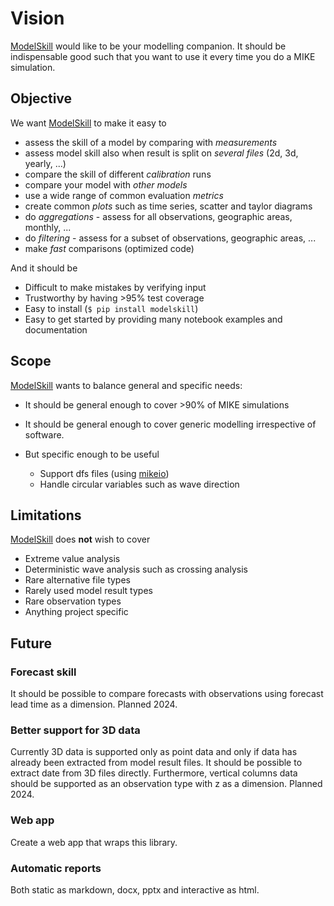 # Vision

[ModelSkill](https://github.com/DHI/modelskill) would like to be your
modelling companion. It should be indispensable good such that you want to use it every time you do a MIKE simulation.


## Objective

We want [ModelSkill](https://github.com/DHI/modelskill) to make it easy
to

-   assess the skill of a model by comparing with *measurements*
-   assess model skill also when result is split on *several files* (2d,
    3d, yearly, \...)
-   compare the skill of different *calibration* runs
-   compare your model with *other models*
-   use a wide range of common evaluation *metrics*
-   create common *plots* such as time series, scatter and taylor
    diagrams
-   do *aggregations* - assess for all observations, geographic areas,
    monthly, \...
-   do *filtering* - assess for a subset of observations, geographic
    areas, \...
-   make *fast* comparisons (optimized code)

And it should be

-   Difficult to make mistakes by verifying input
-   Trustworthy by having \>95% test coverage
-   Easy to install (`$ pip install modelskill`)
-   Easy to get started by providing many notebook examples and
    documentation


## Scope

[ModelSkill](https://github.com/DHI/modelskill) wants to balance general
and specific needs:

- It should be general enough to cover \>90% of MIKE simulations

- It should be general enough to cover generic modelling irrespective
    of software.

- But specific enough to be useful

    - Support dfs files (using [mikeio](https://github.com/DHI/mikeio))
    - Handle circular variables such as wave direction

        
## Limitations

[ModelSkill](https://github.com/DHI/modelskill) does **not** wish to
cover

-   Extreme value analysis
-   Deterministic wave analysis such as crossing analysis
-   Rare alternative file types
-   Rarely used model result types
-   Rare observation types
-   Anything project specific


## Future


### Forecast skill 

It should be possible to compare forecasts with observations using 
forecast lead time as a dimension. Planned 2024. 


### Better support for 3D data

Currently 3D data is supported only as point data and only if data has 
already been extracted from model result files. It should be possible to extract 
date from 3D files directly. Furthermore, vertical columns data should be supported as an observation type with z as a dimension. Planned 2024.


### Web app

Create a web app that wraps this library. 


### Automatic reports

Both static as markdown, docx, pptx and interactive as html. 

